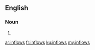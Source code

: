 ==English==

===Noun===
{{head|en|plural}}

# {{plural of|inflow|lang=en}}

[[ar:inflows]]
[[fr:inflows]]
[[ku:inflows]]
[[my:inflows]]